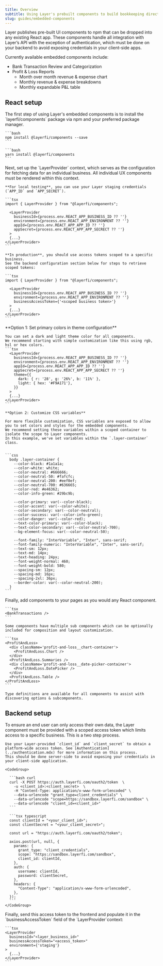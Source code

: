 ```yaml
---
title: Overview
subtitle: Using Layer's prebuilt components to build bookkeeping directly into your app
slug: guides/embedded-components
---
```



Layer publishes pre-built UI components to npm that can be dropped into any existing React app. These components handle all integration with Layer’s API with the exception of authentication, which must be done on your backend to avoid exposing credentials in your client-side apps.

Currently available embedded components include:
* Bank Transaction Review and Categorization
* Profit & Loss Reports
  * Month over month revenue & expense chart
  * Monthly revenue & expense breakdowns
  * Monthly expandable P&L table

## React setup

<Steps>

  <Step title="Install Layer components">
    The first step of using Layer's embedded components is to install the `layerfi/components` package via npm and your preferred package manager.

    ```bash
    npm install @layerfi/components --save
    ```

    ```bash
    yarn install @layerfi/components
    ```
  </Step>
  <Step title="Set up LayerProvider context">
    Next, set up the `LayerProvider` context, which serves as the configuration for fetching data for an individual business. All individual UX components must be rendered within this context.

    **For local testing**, you can use your Layer staging credentials (`APP_ID` and `APP_SECRET`).

    ```tsx
    import { LayerProvider } from "@layerfi/components";

      <LayerProvider
        businessId={process.env.REACT_APP_BUSINESS_ID ?? ''}
        environment={process.env.REACT_APP_ENVIRONMENT ?? ''}
        appId={process.env.REACT_APP_APP_ID ?? ''}
        appSecret={process.env.REACT_APP_APP_SECRECT ?? ''}
      >
      {...}
    </LayerProvider>
    ```

    **In production**, you should use access tokens scoped to a specific business.
    See the backend configuration section below for steps to retrieve scoped tokens:

    ```tsx
    import { LayerProvider } from "@layerfi/components";

      <LayerProvider
        businessId={process.env.REACT_APP_BUSINESS_ID ?? ''}
        environment={process.env.REACT_APP_ENVIRONMENT ?? ''}
        businessAccessToken={'<scoped business token>'}
      >
      {...}
    </LayerProvider>
    ```
  </Step>

  <Step title="Modify component styles to align with your brand">
    **Option 1: Set primary colors in theme configuration**

    You can set a dark and light theme color for all components.
    We recommend starting with simple customization like this using rgb, hsl or hex colors.
    ```tsx
      <LayerProvider
        businessId={process.env.REACT_APP_BUSINESS_ID ?? ''}
        environment={process.env.REACT_APP_ENVIRONMENT ?? ''}
        appId={process.env.REACT_APP_APP_ID ?? ''}
        appSecret={process.env.REACT_APP_APP_SECRECT ?? ''}
        theme={{
          dark: { r: '28', g: '26%', b: '11%' },
          light: { hex: '#F9A171'},
        }}
      >
      {...}
    </LayerProvider>
    ```

    **Option 2: Customize CSS variables**

    For more flexible customization, CSS variables are exposed to allow you to set colors and styles for the embedded components.
    We recommend setting these variables within a scoped container to isolate the scope to Layer components.
    In this example, we've set variables within the `.layer-container` class.


    ```css
      body .layer-container {
        --color-black: #1a1a1a;
        --color-white: white;
        --color-neutral: #666666;
        --color-neutral-50: #fafcfc;
        --color-neutral-200: #eef0ef;
        --color-neutral-700: #636665;
        --color-red: #e46362;
        --color-info-green: #29bc9b;

        --color-primary: var(--color-black);
        --color-accent: var(--color-white);
        --color-secondary: var(--color-neutral);
        --color-success: var(--color-info-green);
        --color-danger: var(--color-red);
        --text-color-primary: var(--color-black);
        --text-color-secondary: var(--color-neutral-700);
        --bg-element-focus: var(--color-neutral-50);

        --font-family: "InterVariable", "Inter", sans-serif;
        --font-family-numeric: "InterVariable", "Inter", sans-serif;
        --text-sm: 12px;
        --text-md: 14px;
        --text-heading: 24px;
        --font-weight-normal: 460;
        --font-weight-bold: 580;
        --spacing-sm: 12px;
        --spacing-md: 16px;
        --spacing-2xl: 36px;
        --border-color: var(--color-neutral-200);
      }
    ```
  </Step>

  <Step title="Add components to your pages">
    Finally, add components to your pages as you would any React component.

    ```tsx
    <BankTransactions />
    ```

    Some components have multiple sub components which can be optionally included for composition and layout customization.

    ```tsx
    <ProfitAndLoss>
      <div className='profit-and-loss__chart-container'>
        <ProfitAndLoss.Chart />
      </div>
      <ProfitAndLoss.Summaries />
      <div className='profit-and-loss__date-picker-container'>
        <ProfitAndLoss.DatePicker />
      </div>
      <ProfitAndLoss.Table />
    </ProfitAndLoss>
    ```

    Type definitions are available for all components to assist with discovering options & subcomponents.
  </Step>

</Steps>



## Backend setup

To ensure an end user can only access their own data, the Layer component must be provided with a scoped access token which limits access to a specific business. This is a two step process.

<Steps>
  <Step title="Obtain your platform-wide access token">

    Use your Layer-provided `client_id` and `client_secret` to obtain a platform-wide access token. See [Authentication](../authentication.mdx) for more information on this process.
    This should be done server-side to avoid exposing your credentials in your client-side application.

    <CodeGroup>

      ```bash curl
      curl -X POST https://auth.layerfi.com/oauth2/token  \
        -u <client_id>:<client_secret>  \
        -H "Content-Type: application/x-www-form-urlencoded" \
        --data-urlencode "grant_type=client_credentials" \
        --data-urlencode "scope=https://sandbox.layerfi.com/sandbox" \
        --data-urlencode "client_id=<client_id>"
      ```

      ```tsx typescript
      const clientId = "<your_client_id>";
      const clientSecret = "<your_client_secret>";

      const url = "https://auth.layerfi.com/oauth2/token";

      axios.post(url, null, {
        params: {
          grant_type: "client_credentials",
          scope: "https://sandbox.layerfi.com/sandbox",
          client_id: clientId,
        },
        auth: {
          username: clientId,
          password: clientSecret,
        },
        headers: {
          "Content-Type": "application/x-www-form-urlencoded",
        },
      });
      ```
    </CodeGroup>
  </Step>
  <Step title="Populate access token in LayerProvider context">
    Finally, send this access token to the frontend and populate it in the `businessAccessToken` field of the `LayerProvider`context:

    ```tsx
    <LayerProvider
      businessId="<layer_business_id>"
      businessAccessToken="<access_token>"
      environment={'staging'}
    >
      {...}
    </LayerProvider>
    ```

  </Step>
</Steps>
